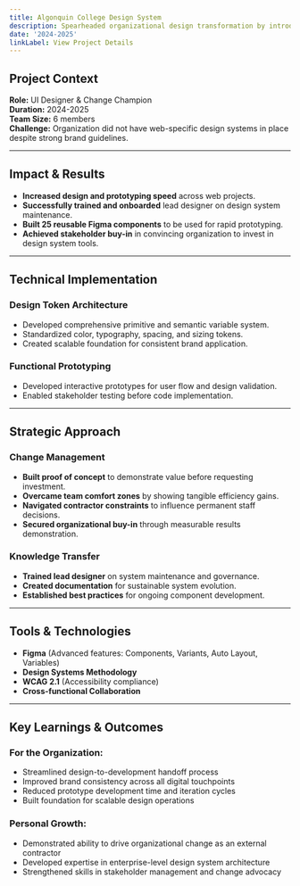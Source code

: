 ```yaml
---
title: Algonquin College Design System
description: Spearheaded organizational design transformation by introducing Figma-based design system, increasing prototyping speed, and driving team-wide tool adoption.
date: '2024-2025'
linkLabel: View Project Details
---
```


## Project Context

**Role:** UI Designer & Change Champion  
**Duration:** 2024-2025  
**Team Size:** 6 members  
**Challenge:** Organization did not have web-specific design systems in place despite strong brand guidelines.

---

## Impact & Results

- **Increased design and prototyping speed** across web projects.
- **Successfully trained and onboarded** lead designer on design system maintenance.
- **Built 25 reusable Figma components** to be used for rapid prototyping.
- **Achieved stakeholder buy-in** in convincing organization to invest in design system tools.

---

## Technical Implementation

### Design Token Architecture

- Developed comprehensive primitive and semantic variable system.
- Standardized color, typography, spacing, and sizing tokens.
- Created scalable foundation for consistent brand application.

### Functional Prototyping

- Developed interactive prototypes for user flow and design validation.
- Enabled stakeholder testing before code implementation.

---

## Strategic Approach

### Change Management

- **Built proof of concept** to demonstrate value before requesting investment.
- **Overcame team comfort zones** by showing tangible efficiency gains.
- **Navigated contractor constraints** to influence permanent staff decisions.
- **Secured organizational buy-in** through measurable results demonstration.

### Knowledge Transfer

- **Trained lead designer** on system maintenance and governance.
- **Created documentation** for sustainable system evolution.
- **Established best practices** for ongoing component development.

---

## Tools & Technologies

- **Figma** (Advanced features: Components, Variants, Auto Layout, Variables)
- **Design Systems Methodology**
- **WCAG 2.1** (Accessibility compliance)
- **Cross-functional Collaboration**

---

## Key Learnings & Outcomes

### For the Organization:

- Streamlined design-to-development handoff process
- Improved brand consistency across all digital touchpoints
- Reduced prototype development time and iteration cycles
- Built foundation for scalable design operations

### Personal Growth:

- Demonstrated ability to drive organizational change as an external contractor
- Developed expertise in enterprise-level design system architecture
- Strengthened skills in stakeholder management and change advocacy
